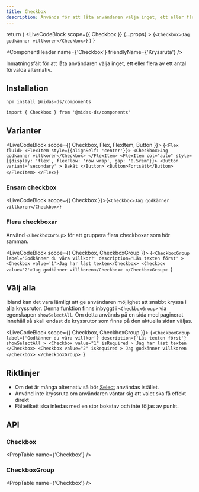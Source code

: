 ```yaml
---
title: Checkbox
description: Används för att låta användaren välja inget, ett eller flera alternativ.
---
```



  return (
    <LiveCodeBlock
      scope={{ Checkbox }}
      {...props}
    >
      {`<Checkbox>Jag godkänner villkoren</Checkbox>`}
    </LiveCodeBlock>
  )
}

<ComponentHeader
  name={'Checkbox'}
  friendlyName={'Kryssruta'}
/>

Inmatningsfält för att låta användaren välja inget, ett eller flera av ett antal förvalda alternativ.

<Example hideCode />

## Installation

```bash npm2yarn
npm install @midas-ds/components
```

```tsx
import { Checkbox } from '@midas-ds/components'
```

<Example hideExample />

## Varianter

<LiveCodeBlock scope={{ Checkbox, Flex, FlexItem, Button }}>
  {`<Flex fluid>
    <FlexItem style={{alignSelf: 'center'}}>
      <Checkbox>Jag godkänner villkoren</Checkbox>
    </FlexItem>
    <FlexItem col="auto" style={{display: 'flex', flexFlow: 'row wrap', gap: '0.5rem'}}>
      <Button
        variant='secondary'
      >
        Bakåt
      </Button>
      <Button>Fortsätt</Button>
    </FlexItem>
</Flex>`}
</LiveCodeBlock>

### Ensam checkbox

<LiveCodeBlock scope={{ Checkbox }}>{`<Checkbox>Jag godkänner villkoren</Checkbox>`}</LiveCodeBlock>

### Flera checkboxar

Använd `<CheckboxGroup>` för att gruppera flera checkboxar som hör samman.

<LiveCodeBlock scope={{ Checkbox, CheckboxGroup }}>
  {`<CheckboxGroup
        label='Godkänner du våra villkor?'
        description='Läs texten först'
      >
        <Checkbox value='1'>Jag har läst texten</Checkbox>
        <Checkbox value='2'>Jag godkänner villkoren</Checkbox>
    </CheckboxGroup>
`}
</LiveCodeBlock>

## Välj alla

Ibland kan det vara lämligt att ge användaren möjlighet att snabbt kryssa i alla kryssrutor. Denna funktion finns inbyggt i `<CheckboxGroup>` via egenskapen `showSelectAll`. Om detta används på en sida med paginerat innehåll så skall endast de kryssrutor som finns på den aktuella sidan väljas.

<LiveCodeBlock scope={{ Checkbox, CheckboxGroup }}>
  {`<CheckboxGroup
    label={'Godkänner du våra villkor'}
    description={'Läs texten först'}
    showSelectAll
    >
      <Checkbox
        value="1"
        isRequired
      >
        Jag har läst texten
      </Checkbox>
      <Checkbox
        value="2"
        isRequired
      >
        Jag godkänner villkoren
      </Checkbox>
  </CheckboxGroup>
`}
</LiveCodeBlock>

## Riktlinjer

- Om det är många alternativ så bör [Select](/components/select) användas istället.
- Använd inte kryssruta om användaren väntar sig att valet ska få effekt direkt
- Fältetikett ska inledas med en stor bokstav och inte följas av punkt.

## API

### Checkbox

<PropTable name={'Checkbox'} />

### CheckboxGroup

<PropTable name={'Checkbox'} />
